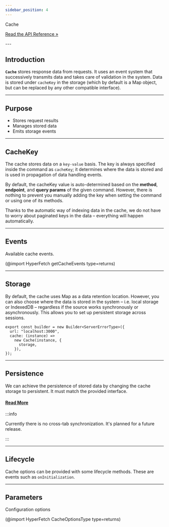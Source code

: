 ```yaml
---
sidebar_position: 4
---
```


<div class="api-link">
  <div class="api-link-title">Cache</div>
  <div class="api-link-sub-title">

[Read the API Reference »](/api/Hyper-Fetch/Class/Cache.mdx)

  </div>
</div>
---

## Introduction

**`Cache`** stores response data from requests. It uses an event system that successively transmits data and takes care
of validation in the system. Data is stored under `cacheKey` in the storage (which by default is a Map object, but can
be replaced by any other compatible interface).

---

## Purpose

- Stores request results
- Manages stored data
- Emits storage events

---

## CacheKey

The cache stores data on a `key-value` basis. The key is always specified inside the command as `cacheKey`; it
determines where the data is stored and is used in propagation of data handling events.

By default, the cacheKey value is auto-determined based on the **method**, **endpoint**, and **query params** of the
given command. However, there is nothing to prevent you manually adding the key when setting the command or using one of
its methods.

Thanks to the automatic way of indexing data in the cache, we do not have to worry about paginated keys in the data –
everything will happen automatically.

---

## Events

Available cache events.

(@import HyperFetch getCacheEvents type=returns)

---

## Storage

By default, the cache uses Map as a data retention location. However, you can also choose where the data is stored in
the system – i.e. local storage or IndexedDB – regardless if the source works synchronously or asynchronously. This
allows you to set up persistent storage across sessions.

```tsx
export const builder = new Builder<ServerErrorType>({
  url: "localhost:3000",
  cache: (instance) =>
    new Cache(instance, {
      storage,
    }),
});
```

---

## Persistence

We can achieve the persistence of stored data by changing the cache storage to persistent. It must match the provided
interface.

#### [Read More](/guides/02-Advanced/Persistence.mdx)

:::info

Currently there is no cross-tab synchronization. It's planned for a future release.

:::

---

## Lifecycle

Cache options can be provided with some lifecycle methods. These are events such as `onInitialization`.

---

## Parameters

Configuration options

(@import HyperFetch CacheOptionsType type=returns)
